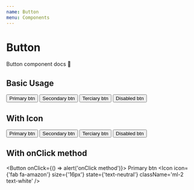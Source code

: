 ```yaml
---
name: Button
menu: Components
---
```



# Button

Button component docs 📄

<Props of={Button} />

## Basic Usage

<div className='flex flex-wrap justify-between'>
  <Button>Primary btn</Button>
  <Button variant='secondary'>Secondary btn</Button>
  <Button variant='terciary'>Terciary btn</Button>
  <Button variant='disabled'>Disabled btn</Button>
</div>

## With Icon

<div className='flex flex-wrap justify-between'>
  <Button>
    Primary btn
    <Icon icon={'fab fa-amazon'} size={'16px'} className='ml-2 text-white' />
  </Button>
  <Button variant='secondary'>
    Secondary btn
    <Icon icon={'fab fa-amazon'} size={'16px'} className='ml-2 text-white' />
  </Button>
  <Button variant='terciary'>
    Terciary btn
    <Icon icon={'fab fa-amazon'} size={'16px'} className='ml-2' />
  </Button>
  <Button variant='disabled'>
    Disabled btn
    <Icon icon={'fab fa-amazon'} size={'16px'} className='ml-2' />
  </Button>
</div>

## With onClick method

<Button onClick={() => alert('onClick method')}>
  Primary btn
  <Icon
    icon={'fab fa-amazon'}
    size={'16px'}
    state={'text-neutral'}
    className='ml-2 text-white' />
</Button>